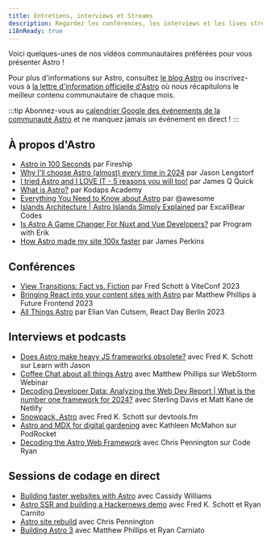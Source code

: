 ```yaml
---
title: Entretiens, interviews et Streams
description: Regardez les conférences, les interviews et les lives streams sur Astro!
i18nReady: true
---
```



Voici quelques-unes de nos vidéos communautaires préférées pour vous présenter Astro !  

Pour plus d'informations sur Astro, consultez [le blog Astro](https://astro.build/blog/) ou inscrivez-vous à [la lettre d'information officielle d'Astro](https://astro.build/newsletter/signup) où nous récapitulons le meilleur contenu communautaire de chaque mois.

:::tip
Abonnez-vous au [calendrier Google des événements de la communauté Astro](https://calendar.google.com/calendar/embed?src=c_g6re3u5gkl0mug3ktn1dibqhfk%40group.calendar.google.com) et ne manquez jamais un événement en direct !
:::

## À propos d'Astro

- [Astro in 100 Seconds](https://www.youtube.com/watch?v=dsTXcSeAZq8) par Fireship
- [Why I'll choose Astro (almost) every time in 2024](https://www.youtube.com/watch?v=kssIEqSJeMI) par Jason Lengstorf
- [I tried Astro and I LOVE IT - 5 reasons you will too!](https://www.youtube.com/watch?v=wND4lSml31A) par James Q Quick
- [What is Astro?](https://www.youtube.com/watch?v=oQDErNNzdwU) par Kodaps Academy
- [Everything You Need to Know about Astro](https://www.youtube.com/watch?v=rRxuVOutmFQ) par @awesome
- [Islands Architecture | Astro Islands Simply Explained](https://www.youtube.com/watch?v=kwqlP6Pe0SI) par ExcaliBear Codes
- [Is Astro A Game Changer For Nuxt and Vue Developers?](https://www.youtube.com/watch?v=Sq7eKxPqfSo) par Program with Erik
- [How Astro made my site 100x faster](https://www.youtube.com/watch?v=cOxA3kMYtkM) par James Perkins

## Conférences

- [View Transitions: Fact vs. Fiction](https://www.youtube.com/watch?v=iT-3amHK7tA&list=PLqGQbXn_GDmkOsHI7-Wrbv1GgAA4tJZhg&index=29)  par Fred Schott à ViteConf 2023
- [Bringing React into your content sites with Astro](https://www.youtube.com/watch?v=Fouws8iKPKQ) par Matthew Phillips à Future Frontend 2023
- [All Things Astro](https://www.youtube.com/watch?v=WKXHFIulZ9g) par Elian Van Cutsem, React Day Berlin 2023

## Interviews et podcasts

- [Does Astro make heavy JS frameworks obsolete?](https://www.youtube.com/watch?v=4Ohi9G-RCcE) avec Fred K. Schott sur Learn with Jason
- [Coffee Chat about all things Astro](https://www.youtube.com/watch?v=3eyedOP83fw) avec Matthew Phillips sur WebStorm Webinar
- [Decoding Developer Data: Analyzing the Web Dev Report | What is the number one framework for 2024?](https://youtu.be/2vqIHyz6iKs?si=vLcyzm07teC6v7u5&t=1679) avec Sterling Davis et Matt Kane de Netlify
- [Snowpack, Astro](https://www.devtools.fm/episode/14) avec Fred K. Schott sur devtools.fm
- [Astro and MDX for digital gardening](https://podrocket.logrocket.com/astro-mdx-kathleen-mcmahon) avec Kathleen McMahon sur PodRocket
- [Decoding the Astro Web Framework](https://www.youtube.com/watch?v=4PKT8x78yOQ) avec Chris Pennington sur Code Ryan

## Sessions de codage en direct

- [Building faster websites with Astro](https://www.youtube.com/watch?v=0eka27P4Pr4) avec Cassidy Williams
- [Astro SSR and building a Hackernews demo](https://www.youtube.com/watch?v=2ZEMb_H-LYE) avec Fred K. Schott et Ryan Carnito
- [Astro site rebuild](https://www.youtube.com/watch?v=VDGEpachpwc) avec Chris Pennington
- [Building Astro 3](https://www.youtube.com/watch?v=2zhYwg_nBqQ) avec Matthew Phillips et Ryan Carniato
